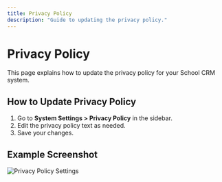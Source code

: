 ```yaml
---
title: Privacy Policy
description: "Guide to updating the privacy policy."
---
```


# Privacy Policy

This page explains how to update the privacy policy for your School CRM system.

## How to Update Privacy Policy

1. Go to **System Settings > Privacy Policy** in the sidebar.
2. Edit the privacy policy text as needed.
3. Save your changes.

## Example Screenshot

![Privacy Policy Settings](../assets/privacy-policy-settings.png) 